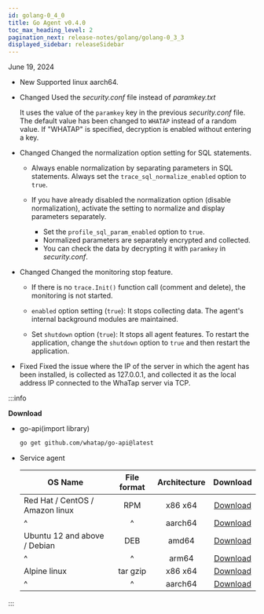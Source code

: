```yaml
---
id: golang-0_4_0
title: Go Agent v0.4.0
toc_max_heading_level: 2
pagination_next: release-notes/golang/golang-0_3_3
displayed_sidebar: releaseSidebar
---
```


June 19, 2024

- <Status>New</Status> Supported linux aarch64.

- <Status>Changed</Status> Used the *security.conf* file instead of *paramkey.txt*

  It uses the value of the `paramkey` key in the previous _security.conf_ file. The default value has been changed to `WHATAP` instead of a random value. If "WHATAP" is specified, decryption is enabled without entering a key.

- <Status>Changed</Status> Changed the normalization option setting for SQL statements.

  - Always enable normalization by separating parameters in SQL statements. Always set the `trace_sql_normalize_enabled` option to `true`.

  - If you have already disabled the normalization option (disable normalization), activate the setting to normalize and display parameters separately.

    - Set the `profile_sql_param_enabled` option to `true`.
    - Normalized parameters are separately encrypted and collected.
    - You can check the data by decrypting it with `paramkey` in _security.conf_.

- <Status>Changed</Status> Changed the monitoring stop feature.

  - If there is no `trace.Init()` function call (comment and delete), the monitoring is not started.

  - `enabled` option setting (`true`): It stops collecting data. The agent's internal background modules are maintained.

  - Set `shutdown` option (`true`): It stops all agent features. To restart the application, change the `shutdown` option to `true` and then restart the application.

- <Status>Fixed</Status> Fixed the issue where the IP of the server in which the agent has been installed, is collected as 127.0.0.1, and collected it as the local address IP connected to the WhaTap server via TCP.

:::info

**Download**

- go-api(import library)

  ```bash
  go get github.com/whatap/go-api@latest
  ```

- Service agent

  | OS Name                         | File format | Architecture |                                      Download                                      |
  | ------------------------------- | :---------: | :----------: | :--------------------------------------------------------------------------------: |
  | Red Hat / CentOS / Amazon linux |     RPM     |    x86 x64   |  [Download](https://repo.whatap.io/centos/6/x86_64/whatap-agent-0.4-0.x86_64.rpm)  |
  | \^                              |      \^     |    aarch64   | [Download](https://repo.whatap.io/centos/7/aarch64/whatap-agent-0.4-0.aarch64.rpm) |
  | Ubuntu 12 and above / Debian    |     DEB     |     amd64    |   [Download](https://repo.whatap.io/debian/unstable/whatap-agent_0.4.0_amd64.deb)  |
  | \^                              |      \^     |     arm64    |   [Download](https://repo.whatap.io/debian/unstable/whatap-agent_0.4.0.arm64.deb)  |
  | Alpine linux                    |   tar gzip  |    x86 x64   |     [Download](https://repo.whatap.io/alpine/x86_64/whatap-agent-0.4.0.tar.gz)     |
  | \^                              |      \^     |    aarch64   |     [Download](https://repo.whatap.io/alpine/aarch64/whatap-agent-0.4.0.tar.gz)    |

:::

